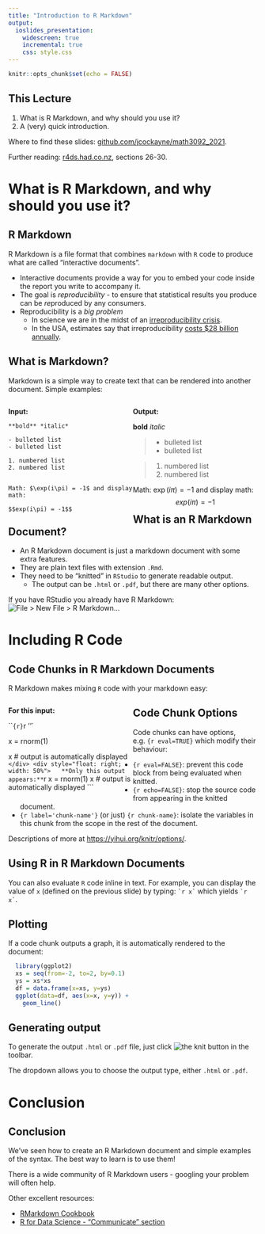 ```yaml
---
title: "Introduction to R Markdown"
output: 
  ioslides_presentation:
    widescreen: true
    incremental: true
    css: style.css
---
```


```r
knitr::opts_chunk$set(echo = FALSE)
```

## This Lecture {.build}

1. What is R Markdown, and why should you use it?
2. A (very) quick introduction.

Where to find these slides: [github.com/jcockayne/math3092_2021](https://github.com/jcockayne/math3092_2021).

Further reading: [r4ds.had.co.nz](https://r4ds.had.co.nz/communicate-intro.html), 
sections 26-30.

# What is R Markdown, and why should you use it?

## R Markdown {.build}

R Markdown is a file format that combines `markdown` with `R` code to produce what
are called "interactive documents".

* Interactive documents provide a way for you to embed your code inside the report
you write to accompany it.
* The goal is *reproducibility* - to ensure that statistical results you produce
can be *re*produced by any consumers.
* Reproducibility is a *big problem* 
  - In science we are in the midst of an [irreproducibility crisis](https://doi.org/10.1038/533452a).
  - In the USA, estimates say that irreproducibility [costs $28 billion annually](https://doi.org/10.1371/journal.pbio.1002626).

## What is Markdown? {.build}

Markdown is a simple way to create text that can be rendered into another document.
Simple examples:

<div style="float: left; width: 50%">
**Input:**
```
**bold** *italic*

- bulleted list
- bulleted list

1. numbered list
2. numbered list


Math: $\exp(i\pi) = -1$ and display math:

$$exp(i\pi) = -1$$
```
</div>
<div style="float: right; width: 50%">
**Output:**

**bold** *italic*

> - bulleted list
> - bulleted list

> 1. numbered list
> 2. numbered list

Math: $\exp(i\pi) = -1$ and display math:
$$exp(i\pi) = -1$$
</div>

## What is an R Markdown Document? {.build}

* An R Markdown document is just a markdown document with some extra features.
* They are plain text files with extension `.Rmd`.
* They need to be "knitted" in `RStudio` to generate readable output.
  - The output can be `.html` or `.pdf`, but there are many other options.

If you have RStudio you already have R Markdown:
![File > New File > R Markdown...](img/how_to_rmd.png)

# Including R Code


## Code Chunks in R Markdown Documents {.build}

R Markdown makes mixing `R` code with your markdown easy:

<div style="float: left; width: 50%">
  **For this input:**
  
  ```{r} `r ''`

  x = rnorm(1)
  
  x # output is automatically displayed
  ```
</div>
<div style="float: right; width: 50%">
  **Only this output appears:**
  ```r

  x = rnorm(1)
  x # output is automatically displayed
  ```
</div>

## Code Chunk Options {.build}

Code chunks can have options, e.g. `{r eval=TRUE}` which modify their behaviour:

* `{r eval=FALSE}`: prevent this code block from being evaluated when knitted.
* `{r echo=FALSE}`: stop the source code from appearing in the knitted document.
* `{r label='chunk-name'}` (or just) `{r chunk-name}`: isolate the variables in this
chunk from the scope in the rest of the document.

Descriptions of more at [https://yihui.org/knitr/options/](https://yihui.org/knitr/options/).

## Using R in R Markdown Documents {.build}

You can also evaluate `R` code inline in text.
For example, you can display the value of `x` (defined on the previous slide) 
by typing:
`` `r
x` ``
which yields `` `r x` ``.

## Plotting 

If a code chunk outputs a graph, it is automatically rendered to the document:

```r
  library(ggplot2)
  xs = seq(from=-2, to=2, by=0.1)
  ys = xs*xs
  df = data.frame(x=xs, y=ys)
  ggplot(data=df, aes(x=x, y=y)) + 
    geom_line()
```

## Generating output {.build}

To generate the output `.html` or `.pdf` file, just click 
![the knit button](img/knit.png)
in the toolbar.

The dropdown allows you to choose the output type, either `.html` or `.pdf`.

# Conclusion

## Conclusion {.build}

We've seen how to create an R Markdown document and simple examples of the syntax.
The best way to learn is to use them!

There is a wide community of R Markdown users - googling your problem will
often help.

Other excellent resources:

* [RMarkdown Cookbook](https://bookdown.org/yihui/rmarkdown-cookbook/)
* [R for Data Science - "Communicate" section](https://r4ds.had.co.nz/communicate-intro.html)

